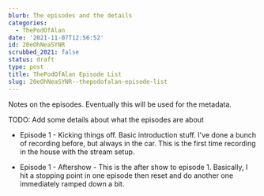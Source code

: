 ```yaml
---
blurb: The episodes and the details
categories:
  - ThePodOfAlan
date: '2021-11-07T12:56:52'
id: 20eOhNeaSYNR
scrubbed_2021: false
status: draft
type: post
title: ThePodOfAlan Episode List
slug: 20eOhNeaSYNR--thepodofalan-episode-list
---
```


Notes on the episodes. Eventually this will be used for the metadata. 

TODO: Add some details about what the episodes are about

- Episode 1 - Kicking things off. Basic introduction stuff. I've done a bunch of recording before, but always in the car. This is the first time recording in the house with the stream setup. 

- Episode 1 - Aftershow - This is the after show to episode 1. Basically, I hit a stopping point in one episode then reset and do another one immediately ramped down a bit.
